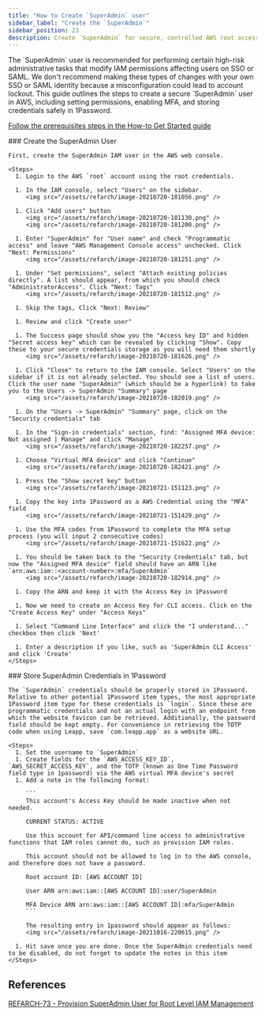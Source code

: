 ```yaml
---
title: "How to Create `SuperAdmin` user"
sidebar_label: "Create the `SuperAdmin`"
sidebar_position: 23
description: Create `SuperAdmin` for secure, controlled AWS root access.
---
```


<Intro>
The `SuperAdmin` user is recommended for performing certain high-risk administrative tasks that modify IAM permissions affecting users on SSO or SAML. We don't recommend making these types of changes with your own SSO or SAML identity because a misconfiguration could lead to account lockout. This guide outlines the steps to create a secure `SuperAdmin` user in AWS, including setting permissions, enabling MFA, and storing credentials safely in 1Password.
</Intro>

[Follow the prerequisites steps in the How-to Get Started guide](/layers/project/#0-prerequisites)

<Steps>
  <Step>
    ### <StepNumber/> Create the SuperAdmin User

    First, create the SuperAdmin IAM user in the AWS web console.

    <Steps>
      1. Login to the AWS `root` account using the root credentials.

      1. In the IAM console, select "Users" on the sidebar.
         <img src="/assets/refarch/image-20210720-181056.png" />

      1. Click "Add users" button
         <img src="/assets/refarch/image-20210720-181130.png" />
         <img src="/assets/refarch/image-20210720-181200.png" />

      1. Enter "SuperAdmin" for "User name" and check "Programmatic access" and leave "AWS Management Console access" unchecked. Click "Next: Permissions"
         <img src="/assets/refarch/image-20210720-181251.png" />

      1. Under "Set permissions", select "Attach existing policies directly". A list should appear, from which you should check "AdministratorAccess". Click "Next: Tags"
         <img src="/assets/refarch/image-20210720-181512.png" />

      1. Skip the tags, Click "Next: Review"

      1. Review and click "Create user"

      1. The Success page should show you the "Access key ID" and hidden "Secret access key" which can be revealed by clicking "Show". Copy these to your secure credentials storage as you will need them shortly
         <img src="/assets/refarch/image-20210720-181626.png" />

      1. Click "Close" to return to the IAM console. Select "Users" on the sidebar if it is not already selected. You should see a list of users. Click the user name "SuperAdmin" (which should be a hyperlink) to take you to the Users -> SuperAdmin "Summary" page
         <img src="/assets/refarch/image-20210720-182019.png" />

      1. On the "Users -> SuperAdmin" "Summary" page, click on the "Security credentials" tab

      1. In the "Sign-in credentials" section, find: "Assigned MFA device: Not assigned | Manage" and click "Manage"
         <img src="/assets/refarch/image-20210720-182257.png" />

      1. Choose "Virtual MFA device" and click "Continue"
         <img src="/assets/refarch/image-20210720-182421.png" />

      1. Press the "Show secret key" button
         <img src="/assets/refarch/image-20210721-151123.png" />

      1. Copy the key into 1Password as a AWS Credential using the "MFA" field
         <img src="/assets/refarch/image-20210721-151429.png" />

      1. Use the MFA codes from 1Password to complete the MFA setup process (you will input 2 consecutive codes)
         <img src="/assets/refarch/image-20210721-151622.png" />

      1. You should be taken back to the "Security Credentials" tab, but now the "Assigned MFA device" field should have an ARN like `arn:aws:iam::<account-number>:mfa/SuperAdmin`
         <img src="/assets/refarch/image-20210720-182914.png" />

      1. Copy the ARN and keep it with the Access Key in 1Password

      1. Now we need to create an Access Key for CLI access. Click on the "Create Access Key" under "Access Keys"

      1. Select "Command Line Interface" and click the "I understand..." checkbox then click 'Next'

      1. Enter a description if you like, such as 'SuperAdmin CLI Access' and click 'Create'
    </Steps>
  </Step>

  <Step>
    ### <StepNumber/> Store SuperAdmin Credentials in 1Password

    The `SuperAdmin` credentials should be properly stored in 1Password. Relative to other potential 1Password item types, the most appropriate 1Password item type for these credentials is `login`. Since these are programmatic credentials and not an actual login with an endpoint from which the website favicon can be retrieved. Additionally, the password field should be kept empty. For convenience in retrieving the TOTP code when using Leapp, save `com.leapp.app` as a website URL.

    <Steps>
      1. Set the username to `SuperAdmin`
      1. Create fields for the `AWS_ACCESS_KEY_ID`, `AWS_SECRET_ACCESS_KEY`, and the TOTP (known as One Time Password field type in 1password) via the AWS virtual MFA device's secret
      1. Add a note in the following format:

         ```
         This account's Access Key should be made inactive when not needed.

         CURRENT STATUS: ACTIVE

         Use this account for API/command line access to administrative functions that IAM roles cannot do, such as provision IAM roles.

         This account should not be allowed to log in to the AWS console, and therefore does not have a password.

         Root account ID: [AWS ACCOUNT ID]

         User ARN arn:aws:iam::[AWS ACCOUNT ID]:user/SuperAdmin

         MFA Device ARN arn:aws:iam::[AWS ACCOUNT ID]:mfa/SuperAdmin
         ```

         The resulting entry in 1password should appear as follows:
         <img src="/assets/refarch/image-20211016-220615.png" />

      1. Hit save once you are done. Once the SuperAdmin credentials need to be disabled, do not forget to update the notes in this item
    </Steps>
  </Step>
</Steps>

## References

[REFARCH-73 - Provision SuperAdmin User for Root Level IAM Management](/layers/accounts/prepare-aws-organization/#create-the-superadmin-iam-user)
